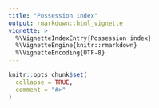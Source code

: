 ```yaml
---
title: "Possession index"
output: rmarkdown::html_vignette
vignette: >
  %\VignetteIndexEntry{Possession index}
  %\VignetteEngine{knitr::rmarkdown}
  %\VignetteEncoding{UTF-8}
---
```


```r
knitr::opts_chunk$set(
  collapse = TRUE,
  comment = "#>"
)
```

